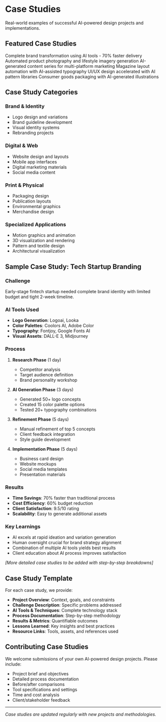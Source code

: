 # Case Studies


<Callout type="info" emoji="📊">
  Real-world examples of successful AI-powered design projects and implementations.
</Callout>

## Featured Case Studies

<Cards>
  <Card title="Brand Identity Redesign" href="/case-studies/brand-identity">
    Complete brand transformation using AI tools - 70% faster delivery
  </Card>
  <Card title="E-commerce Product Visuals" href="/case-studies/ecommerce-visuals">
    Automated product photography and lifestyle imagery generation
  </Card>
  <Card title="Social Media Campaign" href="/case-studies/social-media">
    AI-generated content series for multi-platform marketing
  </Card>
  <Card title="Print Publication Design" href="/case-studies/print-design">
    Magazine layout automation with AI-assisted typography
  </Card>
  <Card title="Mobile App Interface" href="/case-studies/mobile-app">
    UI/UX design accelerated with AI pattern libraries
  </Card>
  <Card title="Packaging Design" href="/case-studies/packaging">
    Consumer goods packaging with AI-generated illustrations
  </Card>
</Cards>

## Case Study Categories

### **Brand & Identity**
- Logo design and variations
- Brand guideline development
- Visual identity systems
- Rebranding projects

### **Digital & Web**
- Website design and layouts
- Mobile app interfaces
- Digital marketing materials
- Social media content

### **Print & Physical**
- Packaging design
- Publication layouts
- Environmental graphics
- Merchandise design

### **Specialized Applications**
- Motion graphics and animation
- 3D visualization and rendering
- Pattern and textile design
- Architectural visualization

## Sample Case Study: Tech Startup Branding

### **Challenge**
Early-stage fintech startup needed complete brand identity with limited budget and tight 2-week timeline.

### **AI Tools Used**
- **Logo Generation**: Logoai, Looka
- **Color Palettes**: Coolors AI, Adobe Color
- **Typography**: Fontjoy, Google Fonts AI
- **Visual Assets**: DALL-E 3, Midjourney

### **Process**
1. **Research Phase** (1 day)
   - Competitor analysis
   - Target audience definition
   - Brand personality workshop

2. **AI Generation Phase** (3 days)
   - Generated 50+ logo concepts
   - Created 15 color palette options
   - Tested 20+ typography combinations

3. **Refinement Phase** (5 days)
   - Manual refinement of top 5 concepts
   - Client feedback integration
   - Style guide development

4. **Implementation Phase** (5 days)
   - Business card design
   - Website mockups
   - Social media templates
   - Presentation materials

### **Results**
- **Time Savings**: 70% faster than traditional process
- **Cost Efficiency**: 60% budget reduction
- **Client Satisfaction**: 9.5/10 rating
- **Scalability**: Easy to generate additional assets

### **Key Learnings**
- AI excels at rapid ideation and variation generation
- Human oversight crucial for brand strategy alignment
- Combination of multiple AI tools yields best results
- Client education about AI process improves satisfaction

*[More detailed case studies to be added with step-by-step breakdowns]*

## Case Study Template

For each case study, we provide:

- **Project Overview**: Context, goals, and constraints
- **Challenge Description**: Specific problems addressed
- **AI Tools & Techniques**: Complete technology stack
- **Process Documentation**: Step-by-step methodology
- **Results & Metrics**: Quantifiable outcomes
- **Lessons Learned**: Key insights and best practices
- **Resource Links**: Tools, assets, and references used

## Contributing Case Studies

We welcome submissions of your own AI-powered design projects. Please include:

- Project brief and objectives
- Detailed process documentation
- Before/after comparisons
- Tool specifications and settings
- Time and cost analysis
- Client/stakeholder feedback

---

*Case studies are updated regularly with new projects and methodologies.*
